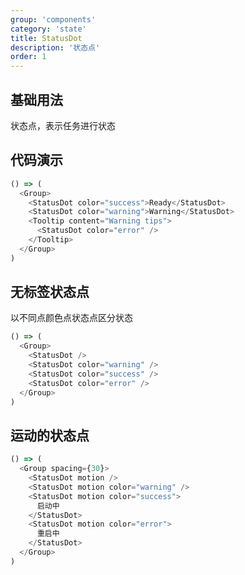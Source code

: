 ```yaml
---
group: 'components'
category: 'state'
title: StatusDot
description: '状态点'
order: 1
---
```


## 基础用法

状态点，表示任务进行状态

## 代码演示

```js live=true
() => (
  <Group>
    <StatusDot color="success">Ready</StatusDot>
    <StatusDot color="warning">Warning</StatusDot>
    <Tooltip content="Warning tips">
      <StatusDot color="error" />
    </Tooltip>
  </Group>
)
```

## 无标签状态点

以不同点颜色点状态点区分状态

```js live=true
() => (
  <Group>
    <StatusDot />
    <StatusDot color="warning" />
    <StatusDot color="success" />
    <StatusDot color="error" />
  </Group>
)
```

## 运动的状态点

```js live=true
() => (
  <Group spacing={30}>
    <StatusDot motion />
    <StatusDot motion color="warning" />
    <StatusDot motion color="success">
      启动中
    </StatusDot>
    <StatusDot motion color="error">
      重启中
    </StatusDot>
  </Group>
)
```
